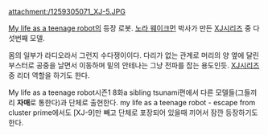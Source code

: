 attachment:/1259305071_XJ-5.JPG

[[My life as a teenage robot]]의 등장 로봇. [[노라 웨이크먼]] 박사가 만든 [[XJ시리즈]] 중 다섯번째 모델.  

몸의 일부가 라디오라서 그런지 수다쟁이이다. 다리가 없는 관계로 머리의 양 옆에 달린 부스터로 공중을 날면서 이동하며 밑의 안테나는 그냥 전파를 잡는 용도인듯.
[[XJ시리즈]] 중 리더 역할을 하기도 한다. 

My life as a teenage robot시즌1 8화a sibling tsunami편에서 다른 모델들(그들끼리 '''자매'''로 통한다)과 단체로 출현한다.
my life as a teenage robot - escape from cluster prime에서도 [XJ-9]만 빼고 단체로 포장되어 있을때 끼어서 잠깐 등장하기도 한다.
